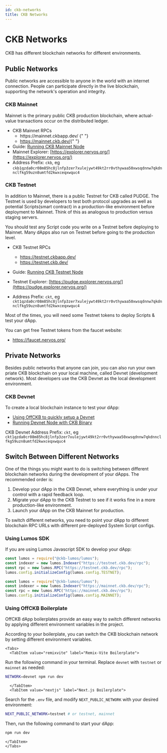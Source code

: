 ```yaml
---
id: ckb-networks
title: CKB Networks
---
```



# CKB Networks

CKB has different blockchain networks for different environments.

## Public Networks

Public networks are accessible to anyone in the world with an internet connection. People can participate directly in the live blockchain, supporting the network's operation and integrity.

### CKB Mainnet

Mainnet is the primary public CKB production blockchain, where actual-value transactions occur on the distributed ledger.

- CKB Mainnet RPCs
  - <CopyLink url="https://mainnet.ckbapp.dev/">
      https://mainnet.ckbapp.dev/
    </CopyLink>{" "}
  - <CopyLink url="https://mainnet.ckb.dev/">https://mainnet.ckb.dev/</CopyLink>{" "}
- Guide: [Running CKB Mainnet Node](/docs/node/run-mainnet-node)
- Mainnet Explorer: [https://explorer.nervos.org/](https://explorer.nervos.org/)
- Address Prefix: `ckb`, eg `ckb1qzda0cr08m85hc8jlnfp3zer7xulejywt49kt2rr0vthywaa50xwsqdnnw7qkdnnclfkg59uzn8umtfd2kwxceqxwquc4`

### CKB Testnet

In addition to Mainnet, there is a public Testnet for CKB called PUDGE. The Testnet is used by developers to test both protocol upgrades as well as potential <Tooltip>Scripts</Tooltip>(smart contract) in a production-like environment before deployment to Mainnet. Think of this as analogous to production versus staging servers.

You should test any Script code you write on a Testnet before deploying to Mainnet. Many dApps also run on Testnet before going to the production level.

- CKB Testnet RPCs
  - <CopyLink url="https://testnet.ckbapp.dev/">https://testnet.ckbapp.dev/</CopyLink>
  - <CopyLink url="https://testnet.ckb.dev/">https://testnet.ckb.dev/</CopyLink>

- Guide: [Running CKB Testnet Node](/docs/node/run-testnet-node)
- Testnet Explorer: [https://pudge.explorer.nervos.org/](https://pudge.explorer.nervos.org/)
- Address Prefix: `ckt`, eg `ckt1qzda0cr08m85hc8jlnfp3zer7xulejywt49kt2rr0vthywaa50xwsqdnnw7qkdnnclfkg59uzn8umtfd2kwxceqxwquc4`

Most of the times, you will need some Testnet tokens to deploy Scripts & test your dApp.

You can get free Testnet tokens from the faucet website:

- https://faucet.nervos.org/

## Private Networks

Besides public networks that anyone can join, you can also run your own priate CKB blockchain on your local machine, called Devnet (development network). Most developers use the CKB Devnet as the local development environment.

### CKB Devnet

To create a local blockchain instance to test your dApp:

- [Using OffCKB to quickly setup a Devnet](/docs/node/run-devnet-node#quick-start-with-offckb)
- [Running Devnet Node with CKB Binary](/docs/node/run-devnet-node#custom-devnet-setup)

CKB Devnet Address Prefix: `ckt`, eg `ckt1qzda0cr08m85hc8jlnfp3zer7xulejywt49kt2rr0vthywaa50xwsqdnnw7qkdnnclfkg59uzn8umtfd2kwxceqxwquc4`

## Switch Between Different Networks

One of the things you might want to do is switching between different blockchain networks during the development of your dApps. The recommended order is:

1. Develop your dApp in the CKB Devnet, where everything is under your control with a rapid feedback loop.
2. Migrate your dApp to the CKB Testnet to see if it works fine in a more production-like environment.
3. Launch your dApp on the CKB Mainnet for production.

To switch different networks, you need to point your dApp to different blockchain RPC URLs with different pre-deployed System Script configs.

### Using Lumos SDK

If you are using Lumos Javascript SDK to develop your dApp:

```js title='Testnet Example Config'
const lumos = require("@ckb-lumos/lumos");
const indexer = new lumos.Indexer("https://testnet.ckb.dev/rpc");
const rpc = new lumos.RPC("https://testnet.ckb.dev/rpc");
lumos.config.initializeConfig(lumos.config.TESTNET);
```

```js title='Mainnet Example Config'
const lumos = require("@ckb-lumos/lumos");
const indexer = new lumos.Indexer("https://mainnet.ckb.dev/rpc");
const rpc = new lumos.RPC("https://mainnet.ckb.dev/rpc");
lumos.config.initializeConfig(lumos.config.MAINNET);
```

### Using OffCKB Boilerplate

OffCKB dApp boilerplates provide an easy way to switch different networks by applying different environment variables in the project.

According to your boilerplate, you can switch the CKB blockchain network by setting different environment variables.

```mdx-code-block
<Tabs>
  <TabItem value="remixvite" label="Remix-Vite Boilerplate">
```

Run the following command in your terminal. Replace `devnet` with `testnet` or `mainnet` as needed:

```bash
NETWORK=devnet npm run dev
```

```mdx-code-block
  </TabItem>
  <TabItem value="nextjs" label="Next.js Boilerplate">
```

Search for the `.env` file, and modify `NEXT_PUBLIC_NETWORK` with your desired environment:

```bash
NEXT_PUBLIC_NETWORK=testnet # or testnet, mainnet
```

Then, run the following command to start your dApp:

```bash
npm run dev
```

```mdx-code-block
</TabItem>
</Tabs>
```
